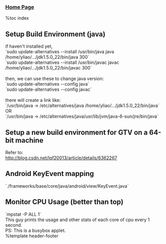 
=== [[index|Home Page]] ===

%toc index

== Setup Build Environment (java) ==
if haven't installed yet,<br>
	`sudo update-alternatives --install /usr/bin/java java /home/yliao/.../jdk1.5.0_22/bin/java 300`<br>
	`sudo update-alternatives --install /usr/bin/javac javac /home/yliao/.../jdk1.5.0_22/bin/javac 300`<br>
<br>
then, we can use these to change java version:<br>
	`sudo update-alternatives --config java`<br>
	`sudo update-alternatives --config javac`<br>
<br>
there will create a link like:<br>
	`/usr/bin/java -> /etc/alternatives/java /home/yliao/.../jdk1.5.0_22/bin/java`<br>
OR<br>
	`/usr/bin/java -> /etc/alternatives/java/usr/lib/jvm/java-6-sun/jre/bin/java`<br>

== Setup a new build environment for GTV on a 64-bit machine ==
Refer to:<br>
http://blog.csdn.net/lqf20013/article/details/6362267<br>

== Android KeyEvent mapping ==
`./frameworks/base/core/java/android/view/KeyEvent.java`<br>

== Monitor CPU Usage (better than top) ==
`mpstat -P ALL 1`<br>
This guy prints the usage and other stats of each core of cpu every 1 second.<br>
PS: This is a busybox applet.<br>

%template header-footer
